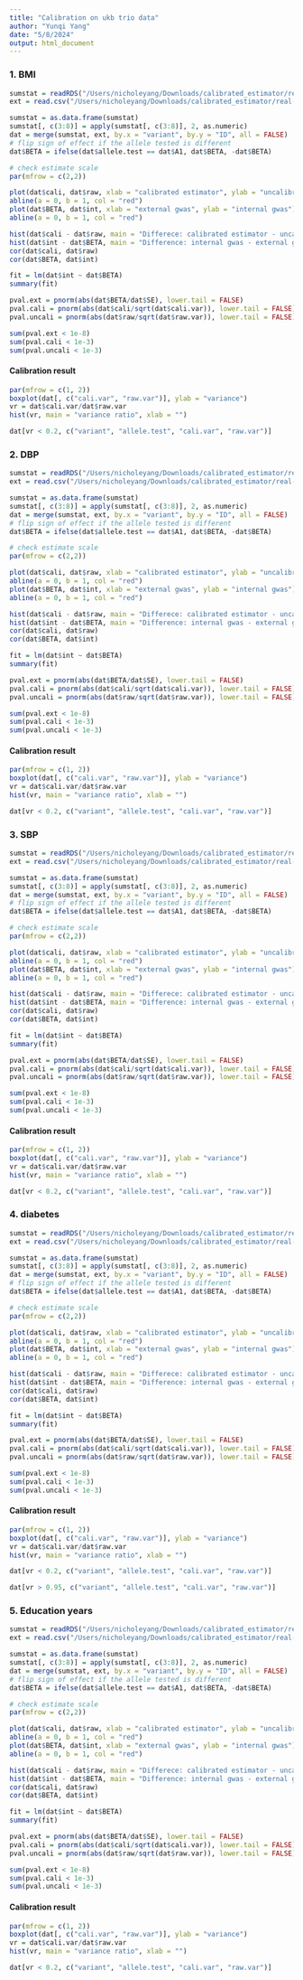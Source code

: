 ```yaml
---
title: "Calibration on ukb trio data"
author: "Yunqi Yang"
date: "5/8/2024"
output: html_document
---
```


### 1. BMI

```r
sumstat = readRDS("/Users/nicholeyang/Downloads/calibrated_estimator/real-data-analysis/result/trio_calibration_bmi.rds")
ext = read.csv("/Users/nicholeyang/Downloads/calibrated_estimator/real-data-analysis/combined_bmi.linear", sep = "\t")
```

```r
sumstat = as.data.frame(sumstat)
sumstat[, c(3:8)] = apply(sumstat[, c(3:8)], 2, as.numeric)
dat = merge(sumstat, ext, by.x = "variant", by.y = "ID", all = FALSE)
# flip sign of effect if the allele tested is different
dat$BETA = ifelse(dat$allele.test == dat$A1, dat$BETA, -dat$BETA)
```

```r
# check estimate scale
par(mfrow = c(2,2))

plot(dat$cali, dat$raw, xlab = "calibrated estimator", ylab = "uncalibrated estimator")
abline(a = 0, b = 1, col = "red")
plot(dat$BETA, dat$int, xlab = "external gwas", ylab = "internal gwas")
abline(a = 0, b = 1, col = "red")

hist(dat$cali - dat$raw, main = "Differece: calibrated estimator - uncalibrated estimator", xlab = "")
hist(dat$int - dat$BETA, main = "Difference: internal gwas - external gwas", xlab = "")
cor(dat$cali, dat$raw)
cor(dat$BETA, dat$int)
```

```r
fit = lm(dat$int ~ dat$BETA)
summary(fit)
```

```r
pval.ext = pnorm(abs(dat$BETA/dat$SE), lower.tail = FALSE)
pval.cali = pnorm(abs(dat$cali/sqrt(dat$cali.var)), lower.tail = FALSE)
pval.uncali = pnorm(abs(dat$raw/sqrt(dat$raw.var)), lower.tail = FALSE)

sum(pval.ext < 1e-8)
sum(pval.cali < 1e-3)
sum(pval.uncali < 1e-3)
```

#### Calibration result

```r
par(mfrow = c(1, 2))
boxplot(dat[, c("cali.var", "raw.var")], ylab = "variance")
vr = dat$cali.var/dat$raw.var
hist(vr, main = "variance ratio", xlab = "")
```

```r
dat[vr < 0.2, c("variant", "allele.test", "cali.var", "raw.var")]
```






### 2. DBP

```r
sumstat = readRDS("/Users/nicholeyang/Downloads/calibrated_estimator/real-data-analysis/result/trio_calibration_dbp.rds")
ext = read.csv("/Users/nicholeyang/Downloads/calibrated_estimator/real-data-analysis/combined_dbp.linear", sep = "\t")
```

```r
sumstat = as.data.frame(sumstat)
sumstat[, c(3:8)] = apply(sumstat[, c(3:8)], 2, as.numeric)
dat = merge(sumstat, ext, by.x = "variant", by.y = "ID", all = FALSE)
# flip sign of effect if the allele tested is different
dat$BETA = ifelse(dat$allele.test == dat$A1, dat$BETA, -dat$BETA)
```

```r
# check estimate scale
par(mfrow = c(2,2))

plot(dat$cali, dat$raw, xlab = "calibrated estimator", ylab = "uncalibrated estimator")
abline(a = 0, b = 1, col = "red")
plot(dat$BETA, dat$int, xlab = "external gwas", ylab = "internal gwas")
abline(a = 0, b = 1, col = "red")

hist(dat$cali - dat$raw, main = "Differece: calibrated estimator - uncalibrated estimator", xlab = "")
hist(dat$int - dat$BETA, main = "Difference: internal gwas - external gwas", xlab = "")
cor(dat$cali, dat$raw)
cor(dat$BETA, dat$int)
```

```r
fit = lm(dat$int ~ dat$BETA)
summary(fit)
```

```r
pval.ext = pnorm(abs(dat$BETA/dat$SE), lower.tail = FALSE)
pval.cali = pnorm(abs(dat$cali/sqrt(dat$cali.var)), lower.tail = FALSE)
pval.uncali = pnorm(abs(dat$raw/sqrt(dat$raw.var)), lower.tail = FALSE)

sum(pval.ext < 1e-8)
sum(pval.cali < 1e-3)
sum(pval.uncali < 1e-3)
```

#### Calibration result

```r
par(mfrow = c(1, 2))
boxplot(dat[, c("cali.var", "raw.var")], ylab = "variance")
vr = dat$cali.var/dat$raw.var
hist(vr, main = "variance ratio", xlab = "")
```

```r
dat[vr < 0.2, c("variant", "allele.test", "cali.var", "raw.var")]
```


### 3. SBP

```r
sumstat = readRDS("/Users/nicholeyang/Downloads/calibrated_estimator/real-data-analysis/result/trio_calibration_sbp.rds")
ext = read.csv("/Users/nicholeyang/Downloads/calibrated_estimator/real-data-analysis/combined_sbp.linear", sep = "\t")
```

```r
sumstat = as.data.frame(sumstat)
sumstat[, c(3:8)] = apply(sumstat[, c(3:8)], 2, as.numeric)
dat = merge(sumstat, ext, by.x = "variant", by.y = "ID", all = FALSE)
# flip sign of effect if the allele tested is different
dat$BETA = ifelse(dat$allele.test == dat$A1, dat$BETA, -dat$BETA)
```

```r
# check estimate scale
par(mfrow = c(2,2))

plot(dat$cali, dat$raw, xlab = "calibrated estimator", ylab = "uncalibrated estimator")
abline(a = 0, b = 1, col = "red")
plot(dat$BETA, dat$int, xlab = "external gwas", ylab = "internal gwas")
abline(a = 0, b = 1, col = "red")

hist(dat$cali - dat$raw, main = "Differece: calibrated estimator - uncalibrated estimator", xlab = "")
hist(dat$int - dat$BETA, main = "Difference: internal gwas - external gwas", xlab = "")
cor(dat$cali, dat$raw)
cor(dat$BETA, dat$int)
```

```r
fit = lm(dat$int ~ dat$BETA)
summary(fit)
```

```r
pval.ext = pnorm(abs(dat$BETA/dat$SE), lower.tail = FALSE)
pval.cali = pnorm(abs(dat$cali/sqrt(dat$cali.var)), lower.tail = FALSE)
pval.uncali = pnorm(abs(dat$raw/sqrt(dat$raw.var)), lower.tail = FALSE)

sum(pval.ext < 1e-8)
sum(pval.cali < 1e-3)
sum(pval.uncali < 1e-3)
```

#### Calibration result

```r
par(mfrow = c(1, 2))
boxplot(dat[, c("cali.var", "raw.var")], ylab = "variance")
vr = dat$cali.var/dat$raw.var
hist(vr, main = "variance ratio", xlab = "")
```

```r
dat[vr < 0.2, c("variant", "allele.test", "cali.var", "raw.var")]
```


### 4. diabetes

```r
sumstat = readRDS("/Users/nicholeyang/Downloads/calibrated_estimator/real-data-analysis/result/trio_calibration_diabetes.rds")
ext = read.csv("/Users/nicholeyang/Downloads/calibrated_estimator/real-data-analysis/gwas_diabetes.linear", sep = "\t")
```

```r
sumstat = as.data.frame(sumstat)
sumstat[, c(3:8)] = apply(sumstat[, c(3:8)], 2, as.numeric)
dat = merge(sumstat, ext, by.x = "variant", by.y = "ID", all = FALSE)
# flip sign of effect if the allele tested is different
dat$BETA = ifelse(dat$allele.test == dat$A1, dat$BETA, -dat$BETA)
```

```r
# check estimate scale
par(mfrow = c(2,2))

plot(dat$cali, dat$raw, xlab = "calibrated estimator", ylab = "uncalibrated estimator")
abline(a = 0, b = 1, col = "red")
plot(dat$BETA, dat$int, xlab = "external gwas", ylab = "internal gwas")
abline(a = 0, b = 1, col = "red")

hist(dat$cali - dat$raw, main = "Differece: calibrated estimator - uncalibrated estimator", xlab = "")
hist(dat$int - dat$BETA, main = "Difference: internal gwas - external gwas", xlab = "")
cor(dat$cali, dat$raw)
cor(dat$BETA, dat$int)
```

```r
fit = lm(dat$int ~ dat$BETA)
summary(fit)
```

```r
pval.ext = pnorm(abs(dat$BETA/dat$SE), lower.tail = FALSE)
pval.cali = pnorm(abs(dat$cali/sqrt(dat$cali.var)), lower.tail = FALSE)
pval.uncali = pnorm(abs(dat$raw/sqrt(dat$raw.var)), lower.tail = FALSE)

sum(pval.ext < 1e-8)
sum(pval.cali < 1e-3)
sum(pval.uncali < 1e-3)
```


#### Calibration result

```r
par(mfrow = c(1, 2))
boxplot(dat[, c("cali.var", "raw.var")], ylab = "variance")
vr = dat$cali.var/dat$raw.var
hist(vr, main = "variance ratio", xlab = "")
```

```r
dat[vr < 0.2, c("variant", "allele.test", "cali.var", "raw.var")]
```

```r
dat[vr > 0.95, c("variant", "allele.test", "cali.var", "raw.var")]
```

### 5. Education years  

```r
sumstat = readRDS("/Users/nicholeyang/Downloads/calibrated_estimator/real-data-analysis/result/trio_calibration_education_yrs.rds")
ext = read.csv("/Users/nicholeyang/Downloads/calibrated_estimator/real-data-analysis/gwas_education_yrs.linear", sep = "\t")
```

```r
sumstat = as.data.frame(sumstat)
sumstat[, c(3:8)] = apply(sumstat[, c(3:8)], 2, as.numeric)
dat = merge(sumstat, ext, by.x = "variant", by.y = "ID", all = FALSE)
# flip sign of effect if the allele tested is different
dat$BETA = ifelse(dat$allele.test == dat$A1, dat$BETA, -dat$BETA)
```

```r
# check estimate scale
par(mfrow = c(2,2))

plot(dat$cali, dat$raw, xlab = "calibrated estimator", ylab = "uncalibrated estimator")
abline(a = 0, b = 1, col = "red")
plot(dat$BETA, dat$int, xlab = "external gwas", ylab = "internal gwas")
abline(a = 0, b = 1, col = "red")

hist(dat$cali - dat$raw, main = "Differece: calibrated estimator - uncalibrated estimator", xlab = "")
hist(dat$int - dat$BETA, main = "Difference: internal gwas - external gwas", xlab = "")
cor(dat$cali, dat$raw)
cor(dat$BETA, dat$int)
```

```r
fit = lm(dat$int ~ dat$BETA)
summary(fit)
```

```r
pval.ext = pnorm(abs(dat$BETA/dat$SE), lower.tail = FALSE)
pval.cali = pnorm(abs(dat$cali/sqrt(dat$cali.var)), lower.tail = FALSE)
pval.uncali = pnorm(abs(dat$raw/sqrt(dat$raw.var)), lower.tail = FALSE)

sum(pval.ext < 1e-8)
sum(pval.cali < 1e-3)
sum(pval.uncali < 1e-3)
```

#### Calibration result

```r
par(mfrow = c(1, 2))
boxplot(dat[, c("cali.var", "raw.var")], ylab = "variance")
vr = dat$cali.var/dat$raw.var
hist(vr, main = "variance ratio", xlab = "")
```

```r
dat[vr < 0.2, c("variant", "allele.test", "cali.var", "raw.var")]
```






